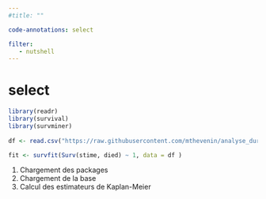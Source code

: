 ```yaml
---
#title: ""

code-annotations: select

filter:
   - nutshell
---
```



# select

```r

library(readr)                                                                                                    # <1>
library(survival)                                                                                                 
library(survminer)                                                                                                
                       
df <- read.csv("https://raw.githubusercontent.com/mthevenin/analyse_duree/master/bases/transplantation.csv")      # <2>

fit <- survfit(Surv(stime, died) ~ 1, data = df )                                                                 # <3>

```

1. Chargement des packages
2. Chargement de la base
3. Calcul des estimateurs de Kaplan-Meier






